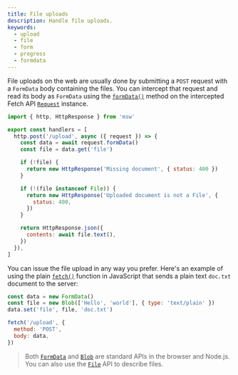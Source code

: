 ```yaml
---
title: File uploads
description: Handle file uploads.
keywords:
  - upload
  - file
  - form
  - progress
  - formdata
---
```


File uploads on the web are usually done by submitting a `POST` request with a `FormData` body containing the files. You can intercept that request and read its body as `FormData` using the [`formData()`](https://developer.mozilla.org/en-US/docs/Web/API/Request/formData) method on the intercepted Fetch API [`Request`](https://developer.mozilla.org/en-US/docs/Web/API/Request) instance.

```js {5-6,19}
import { http, HttpResponse } from 'msw'

export const handlers = [
  http.post('/upload', async ({ request }) => {
    const data = await request.formData()
    const file = data.get('file')

    if (!file) {
      return new HttpResponse('Missing document', { status: 400 })
    }

    if (!(file instanceof File)) {
      return new HttpResponse('Uploaded document is not a File', {
        status: 400,
      })
    }

    return HttpResponse.json({
      contents: await file.text(),
    })
  }),
]
```

You can issue the file upload in any way you prefer. Here's an example of using the plain [`fetch()`](https://developer.mozilla.org/en-US/docs/Web/API/fetch) function in JavaScript that sends a plain text `doc.txt` document to the server:

```js {6-7}
const data = new FormData()
const file = new Blob(['Hello', 'world'], { type: 'text/plain' })
data.set('file', file, 'doc.txt')

fetch('/upload', {
  method: 'POST',
  body: data,
})
```

> Both [`FormData`](https://developer.mozilla.org/en-US/docs/Web/API/FormData) and [`Blob`](https://developer.mozilla.org/en-US/docs/Web/API/Blob) are standard APIs in the browser and Node.js. You can also use the [`File`](https://developer.mozilla.org/en-US/docs/Web/API/File) API to describe files.

